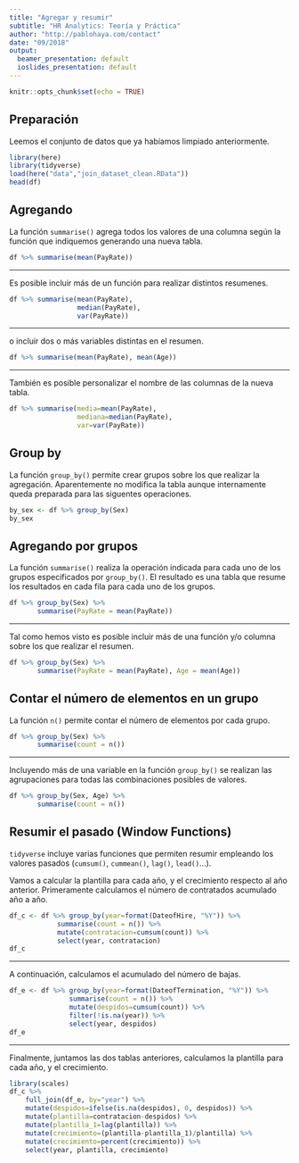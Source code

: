 ```yaml
---
title: "Agregar y resumir"
subtitle: "HR Analytics: Teoría y Práctica"
author: "http://pablohaya.com/contact"
date: "09/2018"
output:
  beamer_presentation: default
  ioslides_presentation: default
---
```


```r
knitr::opts_chunk$set(echo = TRUE)
```

## Preparación

Leemos el conjunto de datos que ya habíamos limpiado anteriormente.

```r
library(here)
library(tidyverse)
load(here("data","join_dataset_clean.RData"))
head(df)
```

## Agregando

La función `summarise()` agrega todos los valores de una columna según la función que indiquemos generando una nueva tabla.

```r
df %>% summarise(mean(PayRate))
```

---

Es posible incluir más de un función para realizar distintos resumenes. 

```r
df %>% summarise(mean(PayRate), 
                 median(PayRate), 
                 var(PayRate))
```

---

o incluir dos o más variables distintas en el resumen.

```r
df %>% summarise(mean(PayRate), mean(Age))
```

---

También es posible personalizar el nombre de las columnas de la nueva tabla.

```r
df %>% summarise(media=mean(PayRate), 
                 mediana=median(PayRate), 
                 var=var(PayRate))
```

## Group by

La función `group_by()` permite crear grupos sobre los que realizar la agregación. Aparentemente no modifica la tabla aunque internamente queda preparada para las siguentes operaciones.

```r
by_sex <- df %>% group_by(Sex)
by_sex
```

## Agregando por grupos

La función `summarise()` realiza la operación indicada para cada uno de los grupos especificados por `group_by()`. El resultado es una tabla que resume los resultados en cada fila para cada uno de los grupos.

```r
df %>% group_by(Sex) %>%
       summarise(PayRate = mean(PayRate))
```

---

Tal como hemos visto es posible incluir más de una función y/o columna sobre los que realizar el resumen. 

```r
df %>% group_by(Sex) %>%
       summarise(PayRate = mean(PayRate), Age = mean(Age))
```

## Contar el número de elementos en un grupo

La función `n()` permite contar el número de elementos por cada grupo. 

```r
df %>% group_by(Sex) %>%
       summarise(count = n())
```

---

Incluyendo más de una variable en la función `group_by()` se realizan las agrupaciones para todas las combinaciones posibles de valores.

```r
df %>% group_by(Sex, Age) %>%
       summarise(count = n())
```

## Resumir el pasado (Window Functions)

`tidyverse` incluye varias funciones que permiten resumir empleando los valores pasados (`cumsum()`, `cummean()`, `lag()`, `lead()`...). 

Vamos a calcular la plantilla para cada año, y el crecimiento respecto al año anterior. Primeramente calculamos el número de contratados acumulado año a año.

```r
df_c <- df %>% group_by(year=format(DateofHire, "%Y")) %>%
            summarise(count = n()) %>%
            mutate(contratacion=cumsum(count)) %>%
            select(year, contratacion)
df_c
```

---

A continuación, calculamos el acumulado del número de bajas.

```r
df_e <- df %>% group_by(year=format(DateofTermination, "%Y")) %>%
               summarise(count = n()) %>%
               mutate(despidos=cumsum(count)) %>%
               filter(!is.na(year)) %>%
               select(year, despidos)
df_e
```

---

Finalmente, juntamos las dos tablas anteriores, calculamos la plantilla para cada año, y el crecimiento. 

```r
library(scales)
df_c %>% 
    full_join(df_e, by="year") %>% 
    mutate(despidos=ifelse(is.na(despidos), 0, despidos)) %>%
    mutate(plantilla=contratacion-despidos) %>%
    mutate(plantilla_1=lag(plantilla)) %>%
    mutate(crecimiento=(plantilla-plantilla_1)/plantilla) %>%
    mutate(crecimiento=percent(crecimiento)) %>%
    select(year, plantilla, crecimiento)
```